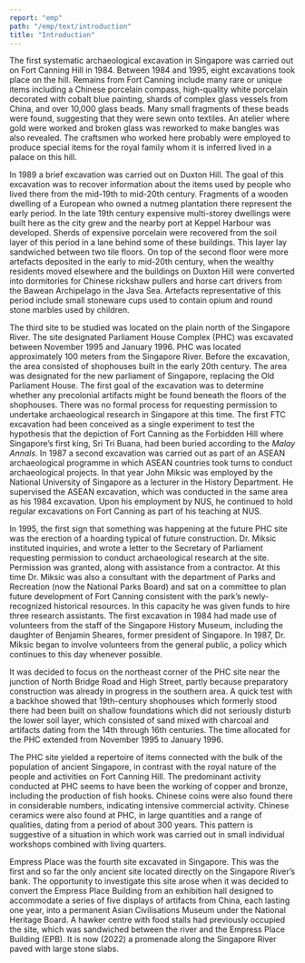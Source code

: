 ```yaml
---
report: "emp"
path: "/emp/text/introduction"
title: "Introduction"
---
```


The first systematic archaeological excavation in Singapore was carried out on Fort Canning Hill in 1984. Between 1984 and 1995, eight excavations took place on the hill. Remains from Fort Canning include many rare or unique items including a Chinese porcelain compass, high-quality white porcelain decorated with cobalt blue painting, shards of complex glass vessels from China, and over 10,000 glass beads. Many small fragments of these beads were found, suggesting that they were sewn onto textiles. An atelier where gold were worked and broken glass was reworked to make bangles was also revealed. The craftsmen who worked here probably were employed to produce special items for the royal family whom it is inferred lived in a palace on this hill.

In 1989 a brief excavation was carried out on Duxton Hill. The goal of this excavation was to recover information about the items used by people who lived there from the mid-19th to mid-20th century. Fragments of a wooden dwelling of a European who owned a nutmeg plantation there represent the early period. In the late 19th century expensive multi-storey dwellings were built here as the city grew and the nearby port at Keppel Harbour was developed. Sherds of expensive porcelain were recovered from the soil layer of this period in a lane behind some of these buildings. This layer lay sandwiched between two tile floors. On top of the second floor were more artefacts deposited in the early to mid-20th century, when the wealthy residents moved elsewhere and the buildings on Duxton Hill were converted into dormitories for Chinese rickshaw pullers and horse cart drivers from the Bawean Archipelago in the Java Sea. Artefacts representative of this period include small stoneware cups used to contain opium and round stone marbles used by children.

The third site to be studied was located on the plain north of the Singapore River. The site designated Parliament House Complex (PHC) was excavated between November 1995 and January 1996. PHC was located approximately 100 meters from the Singapore River. Before the excavation, the area consisted of shophouses built in the early 20th century. The area was designated for the new parliament of Singapore, replacing the Old Parliament House. The first goal of the excavation was to determine whether any precolonial artifacts might be found beneath the floors of the shophouses. There was no formal process for requesting permission to undertake archaeological research in Singapore at this time. The first FTC excavation had been conceived as a single experiment to test the hypothesis that the depiction of Fort Canning as the Forbidden Hill where Singapore’s first king, Sri Tri Buana, had been buried according to the _Malay Annals_. In 1987 a second excavation was carried out as part of an ASEAN archaeological programme in which ASEAN countries took turns to conduct archaeological projects. In that year John Miksic was employed by the National University of Singapore as a lecturer in the History Department. He supervised the ASEAN excavation, which was conducted in the same area as his 1984 excavation. Upon his employment by NUS, he continued to hold regular excavations on Fort Canning as part of his teaching at NUS.

In 1995, the first sign that something was happening at the future PHC site was the erection of a hoarding typical of future construction. Dr. Miksic instituted inquiries, and wrote a letter to the Secretary of Parliament requesting permission to conduct archaeological research at the site. Permission was granted, along with assistance from a contractor. At this time Dr. Miksic was also a consultant with the department of Parks and Recreation (now the National Parks Board) and sat on a committee to plan future development of Fort Canning consistent with the park’s newly-recognized historical resources. In this capacity he was given funds to hire three research assistants. The first excavation in 1984 had made use of volunteers from the staff of the Singapore History Museum, including the daughter of Benjamin Sheares, former president of Singapore. In 1987, Dr. Miksic began to involve volunteers from the general public, a policy which continues to this day whenever possible.

It was decided to focus on the northeast corner of the PHC site near the junction of North Bridge Road and High Street, partly because preparatory construction was already in progress in the southern area. A quick test with a backhoe showed that 19th-century shophouses which formerly stood there had been built on shallow foundations which did not seriously disturb the lower soil layer, which consisted of sand mixed with charcoal and artifacts dating from the 14th through 16th centuries. The time allocated for the PHC extended from November 1995 to January 1996.

The PHC site yielded a repertoire of items connected with the bulk of the population of ancient Singapore, in contrast with the royal nature of the people and activities on Fort Canning Hill. The predominant activity conducted at PHC seems to have been the working of copper and bronze, including the production of fish hooks. Chinese coins were also found there in considerable numbers, indicating intensive commercial activity. Chinese ceramics were also found at PHC, in large quantities and a range of qualities, dating from a period of about 300 years. This pattern is suggestive of a situation in which work was carried out in small individual workshops combined with living quarters.

Empress Place was the fourth site excavated in Singapore. This was the first and so far the only ancient site located directly on the Singapore River’s bank. The opportunity to investigate this site arose when it was decided to convert the Empress Place Building from an exhibition hall designed to accommodate a series of five displays of artifacts from China, each lasting one year, into a permanent Asian Civilisations Museum under the National Heritage Board. A hawker centre with food stalls had previously occupied the site, which was sandwiched between the river and the Empress Place Building (EPB). It is now (2022) a promenade along the Singapore River paved with large stone slabs.